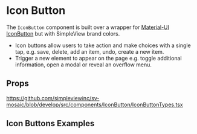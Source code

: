 
<Meta title='Components/IconButton/Readme' />

# Icon Button

The `IconButton` component is built over a wrapper for [Material-UI IconButton](https://mui.com/api/icon-button/) but with SimpleView brand colors.

- Icon buttons allow users to take action and make choices with a single tap, e.g. save, delete, add an item, undo, create a new item. 
- Trigger a new element to appear on the page e.g. toggle additional information, open a modal or reveal an overflow menu.

## Props

https://github.com/simpleviewinc/sv-mosaic/blob/develop/src/components/IconButton/IconButtonTypes.tsx

## Icon Buttons Examples

<Preview withSource='none'>
  <stories.Example />
</Preview>
